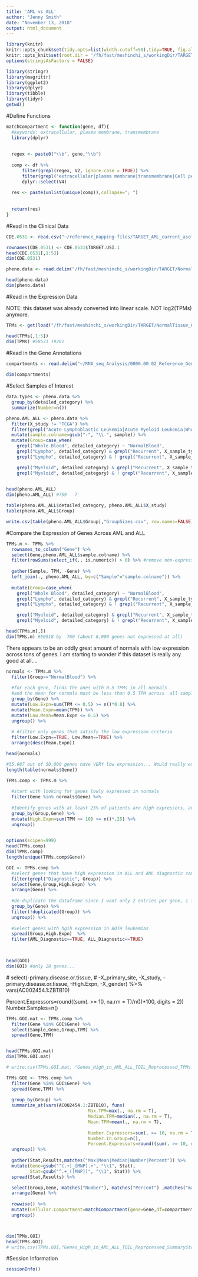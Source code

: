 ```yaml
---
title: 'AML vs ALL'
author: "Jenny Smith"
date: "November 13, 2018"
output: html_document
---
```




```r
library(knitr)
knitr::opts_chunk$set(tidy.opts=list(width.cutoff=50),tidy=TRUE, fig.align='center', fig.height=5, fig.width=8)
knitr::opts_knit$set(root.dir = '/fh/fast/meshinchi_s/workingDir/TARGET/AML_TARGET/RNA/mRNAseq/analysis/2018.11.13_AML_vs_ALL/')
options(stringsAsFactors = FALSE)
```


```r
library(stringr)
library(magrittr)
library(ggplot2)
library(dplyr)
library(tibble)
library(tidyr)
getwd()
```


#Define Functions


```r
matchCompartment <- function(gene, df){
  #keywords: extracellular, plasma membrane, transmembrane
  library(dplyr)
  
  
  regex <- paste0("\\b", gene,"\\b")
    
  comp <- df %>%
      filter(grepl(regex, V2, ignore.case = TRUE)) %>%
      filter(grepl("extracellular|plasma membrane|transmembrane|Cell periphery", V4, ignore.case = TRUE)) %>%
      dplyr::select(V4)
    
  res <- paste(unlist(unique(comp)),collapse="; ")
  
  
  return(res)
}

```




#Read in the Clinical Data


```r
CDE.0531 <- read.csv("~/reference_mapping-files/TARGET_AML_current_asof_june30_2016_UPDATED_CLEAN_4.19.18.csv")

rownames(CDE.0531) <- CDE.0531$TARGET.USI.1
head(CDE.0531[,1:5])
dim(CDE.0531)
```

```r
pheno.data <- read.delim("/fh/fast/meshinchi_s/workingDir/TARGET/NormalTissue_GTEX/Clinical/TcgaTargetGTEX_phenotype.txt")

head(pheno.data)
dim(pheno.data)
```



#Read in the Expression Data

NOTE: this dataset was already converted into linear scale. NOT log2(TPMs) anymore. 
```r
TPMs <- get(load("/fh/fast/meshinchi_s/workingDir/TARGET/NormalTissue_GTEX/RNA/mRNAseq/level3/gene/2016Sept_UCSC_Illumina_data/Rdata/TcgaTargetGtex_rsem_dupGenesRemoved_tpm.RData"))

head(TPMs[,1:5])
dim(TPMs) #58531 19261
```


#Read in the Gene Annotations

```r
compartments <- read.delim("~/RNA_seq_Analysis/0000.00.02_Reference_GeneInfo/human_compartment_knowledge_full.tsv", sep = "\t",as.is = TRUE, stringsAsFactors = FALSE, header = FALSE)
  
dim(compartments)
```



#Select Samples of Interest 

```r
data.types <- pheno.data %>%
  group_by(detailed_category) %>%
  summarize(Number=n()) 

```


```r
pheno.AML_ALL <- pheno.data %>%
  filter(X_study != "TCGA") %>%
  filter(grepl("Acute Lymphoblastic Leukemia|Acute Myeloid Leukemia|Whole Blood", detailed_category)) %>%
  mutate(sample.colname=gsub("-", "\\.", sample)) %>%
  mutate(Group=case_when(
    grepl("Whole Blood", detailed_category) ~ "NormalBlood",
    grepl("Lympho", detailed_category) & grepl("Recurrent", X_sample_type) ~ "ALL_Relapse",
    grepl("Lympho", detailed_category) & ! grepl("Recurrent", X_sample_type) ~ "ALL_Diagnostic",

    grepl("Myeloid", detailed_category) & grepl("Recurrent", X_sample_type) ~ "AML_Relapse",
    grepl("Myeloid", detailed_category) & ! grepl("Recurrent", X_sample_type) ~ "AML_Diagnostic"))
  

head(pheno.AML_ALL)
dim(pheno.AML_ALL) #759   7
```

```r
table(pheno.AML_ALL$detailed_category, pheno.AML_ALL$X_study)
table(pheno.AML_ALL$Group)

write.csv(table(pheno.AML_ALL$Group),"GroupSizes.csv", row.names=FALSE)
```


#Compare the Expression of Genes Across AML and ALL

```r
TPMs.m <- TPMs %>%
  rownames_to_column("Gene") %>%
  select(Gene,pheno.AML_ALL$sample.colname) %>%
  filter(rowSums(select_if(., is.numeric)) > 0) %>% #remove non-expressed genes only 
  
  gather(Sample, TPM, -Gene) %>%
  left_join(., pheno.AML_ALL, by=c("Sample"="sample.colname")) %>%
  
  mutate(Group=case_when(
    grepl("Whole Blood", detailed_category) ~ "NormalBlood",
    grepl("Lympho", detailed_category) & grepl("Recurrent", X_sample_type) ~ "ALL_Relapse",
    grepl("Lympho", detailed_category) & ! grepl("Recurrent", X_sample_type) ~ "ALL_Diagnostic",

    grepl("Myeloid", detailed_category) & grepl("Recurrent", X_sample_type) ~ "AML_Relapse",
    grepl("Myeloid", detailed_category) & ! grepl("Recurrent", X_sample_type) ~ "AML_Diagnostic"))

head(TPMs.m[,])
dim(TPMs.m) #50918 by  760 (about 8,000 genes not expressed at all)
```

There appears to be an oddly great amount of normals with low expression across tons of genes. 
I am starting to wonder if this dataset is really any good at all.... 

```r
normals <- TPMs.m %>%
  filter(Group=="NormalBlood") %>%
  
  #for each gene, finds the ones with 0.5 TPMs in all normals
  #and the mean for normals must be less than 0.5 TPM across  all samples
  group_by(Gene) %>%
  mutate(Low.Expn=sum(TPM <= 0.5) >= n()*0.8) %>%
  mutate(Mean.Expn=mean(TPM)) %>%
  mutate(Low.Mean=Mean.Expn <= 0.5) %>%
  ungroup() %>%
  
  # #filter only genes that satisfy the low expression criteria
  filter(Low.Expn==TRUE, Low.Mean==TRUE) %>%
  arrange(desc(Mean.Expn))

head(normals)

#35,987 out of 50,000 genes have VERY low expression... Would really expect this is to be fewer genes. like 9-10K at most...
length(table(normals$Gene)) 
```

```r
TPMs.comp <- TPMs.m %>%
  
  #start with looking for genes lowly expressed in normals
  filter(Gene %in% normals$Gene) %>%
  
  #Identify genes with at least 25% of patients are high expressors, and mean across all samples is high. 
  group_by(Group,Gene) %>%
  mutate(High.Expn=sum(TPM >= 10) >= n()*.25) %>%
  ungroup() 
  

options(scipen=999)
head(TPMs.comp)
dim(TPMs.comp)
length(unique(TPMs.comp$Gene))
```


```r
GOI <- TPMs.comp %>%
  #select genes that have high expression in ALL and AML diagnostic samples 
  filter(grepl("Diagnostic", Group)) %>%
  select(Gene,Group,High.Expn) %>%
  arrange(Gene) %>%
  
  #de-duplicate the dataframe since I want only 2 entries per gene, 1 for AML as T/F and 1 for ALL as T/F
  group_by(Gene) %>%
  filter(!duplicated(Group)) %>%
  ungroup() %>%
  
  #Select genes with hgih expression in BOTH leukemias
  spread(Group,High.Expn)  %>%
  filter(AML_Diagnostic==TRUE, ALL_Diagnostic==TRUE)

  

head(GOI)
dim(GOI) #only 28 genes... 
```

  # select(-primary.disease.or.tissue, 
  #        -X_primary_site, -X_study, -primary.disease.or.tissue, -High.Expn, -X_gender) %>%
vars(AC002454.1:ZBTB10)

Percent.Expressors=round((sum(. >= 10, na.rm = T)/n())*100, digits = 2))
Number.Samples=n()

  
```r
TPMs.GOI.mat <- TPMs.comp %>%
  filter(Gene %in% GOI$Gene) %>%
  select(Sample,Gene,Group,TPM) %>%
  spread(Gene,TPM) 


head(TPMs.GOI.mat)
dim(TPMs.GOI.mat)

# write.csv(TPMs.GOI.mat, "Genes_High_in_AML_ALL_TOIL_Reprocessed_TPMs.csv", row.names = FALSE)
```

```r
TPMs.GOI <- TPMs.comp %>%
  filter(Gene %in% GOI$Gene) %>%
  spread(Gene,TPM) %>%
  
  group_by(Group) %>%
  summarize_at(vars(AC002454.1:ZBTB10), funs(
                               Max.TPM=max(., na.rm = T), 
                               Median.TPM=median(., na.rm = T), 
                               Mean.TPM=mean(., na.rm = T), 
                               
                               Number.Expressors=sum(. >= 10, na.rm = T), 
                               Number.In.Group=n(), 
                               Percent.Expressors=round((sum(. >= 10, na.rm = T)/n())*100, digits = 2))) %>%
  ungroup() %>%
  
  gather(Stat,Results,matches("Max|Mean|Median|Number|Percent")) %>%
  mutate(Gene=gsub("^(.+)_[MNP].+", "\\1", Stat),
         Stat=gsub("^.+_([MNP])", "\\1", Stat)) %>%
  spread(Stat,Results) %>%

  select(Group,Gene, matches("Number"), matches("Percent") ,matches("max|mean|median")) %>%
  arrange(Gene) %>%
  
  rowwise() %>%
  mutate(Cellular.Compartment=matchCompartment(gene=Gene,df=compartments)) %>%
  ungroup()



dim(TPMs.GOI)
head(TPMs.GOI)
# write.csv(TPMs.GOI,"Genes_High_in_AML_ALL_TOIL_Reprocessed_SummaryStats.csv", row.names = FALSE)
```



#Session Information 

```r
sessionInfo()
```

